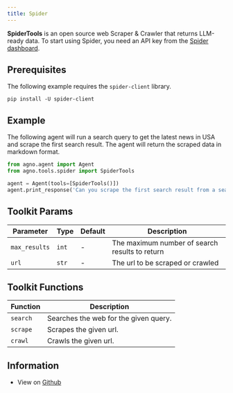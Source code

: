 ```yaml
---
title: Spider
---
```


**SpiderTools** is an open source web Scraper & Crawler that returns LLM-ready data. To start using Spider, you need an API key from the [Spider dashboard](https://spider.cloud).

## Prerequisites

The following example requires the `spider-client` library.

```shell
pip install -U spider-client
```

## Example

The following agent will run a search query to get the latest news in USA and scrape the first search result. The agent will return the scraped data in markdown format.

```python cookbook/tools/spider_tools.py
from agno.agent import Agent
from agno.tools.spider import SpiderTools

agent = Agent(tools=[SpiderTools()])
agent.print_response('Can you scrape the first search result from a search on "news in USA"?', markdown=True)
```

## Toolkit Params

| Parameter | Type | Default | Description |
| --- | --- | --- | --- |
| `max_results` | `int` | - | The maximum number of search results to return |
| `url` | `str` | - | The url to be scraped or crawled |

## Toolkit Functions

| Function | Description |
| --- | --- |
| `search` | Searches the web for the given query. |
| `scrape` | Scrapes the given url. |
| `crawl` | Crawls the given url. |

## Information

- View on [Github](https://github.com/phidatahq/agno/blob/main/phi/tools/spider.py)
